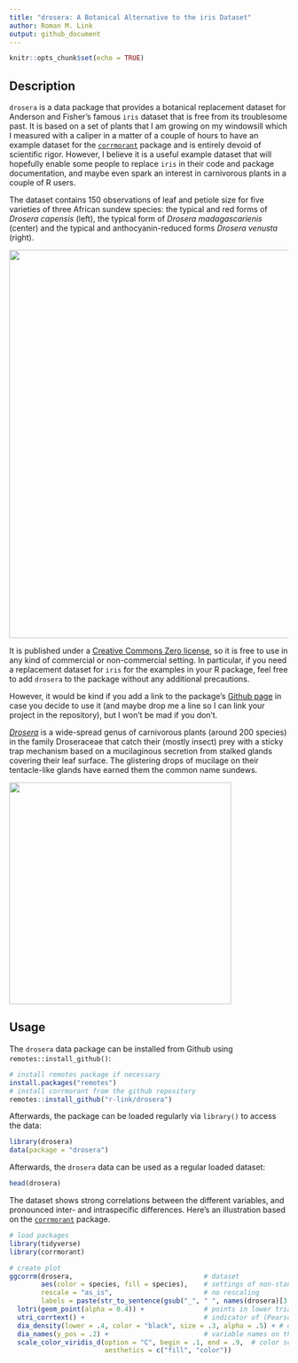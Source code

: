 ```yaml
---
title: "drosera: A Botanical Alternative to the iris Dataset"
author: Roman M. Link
output: github_document
---
```


```r
knitr::opts_chunk$set(echo = TRUE)
```

## Description
`drosera` is a data package that provides a botanical replacement dataset for Anderson and Fisher's famous `iris` dataset that is free from its troublesome past. It is based on a set of plants that I am growing on my windowsill which I measured with a caliper in a matter of a couple of hours to have an example dataset for the [`corrmorant`](https://github.com/r-link/corrmorant) package and is entirely devoid of scientific rigor. However, I believe it is a useful example dataset that will hopefully enable some people to replace `iris` in their code and package documentation, and maybe even spark an interest in carnivorous plants in a couple of R users.

The dataset contains 150 observations of leaf and petiole size for five varieties of three African sundew species: the typical and red forms of _Drosera capensis_ (left), the typical form of _Drosera madagascarienis_ (center) and the typical and anthocyanin-reduced forms _Drosera venusta_ (right). 

<img src="man/figures/droseras.png" width="700" />

It is published under a [Creative Commons Zero license](https://github.com/r-link/drosera/blob/master/LICENSE), so it is free to use in any kind of commercial or non-commercial setting. In particular, if you need a replacement dataset for `iris` for the examples in your R package, feel free to add `drosera` to the package without any additional precautions.

However, it would be kind if you add a link to the package's [Github page](https://github.com/r-link/drosera) in case you decide to use it (and maybe drop me a line so I can link your project in the repository), but I won’t be mad if you don’t.


[_Drosera_](https://en.wikipedia.org/wiki/Drosera) is a wide-spread genus of carnivorous plants (around 200 species) in the family Droseraceae that catch their (mostly insect) prey with a sticky trap mechanism based on a mucilaginous secretion from stalked glands covering their leaf surface. The glistering drops of mucilage on their tentacle-like glands have earned them the common name sundews. 

<img src="man/figures/madagascariensis1.jpg" align="center" width="400" />


## Usage
The `drosera` data package can be installed from Github using `remotes::install_github()`:

``` r
# install remotes package if necessary
install.packages("remotes")
# install corrmorant from the github repository
remotes::install_github("r-link/drosera")
```

Afterwards, the package can be loaded regularly via `library()` to access the data:
``` r
library(drosera)
data(package = "drosera")
```

Afterwards, the `drosera` data can be used as a regular loaded dataset:
``` r
head(drosera)
```

The dataset shows strong correlations between the different variables, and pronounced inter- and intraspecific differences. Here's an illustration based on the  [`corrmorant`](https://github.com/r-link/corrmorant) package.

```r
# load packages
library(tidyverse)
library(corrmorant)

# create plot
ggcorrm(drosera,                                 # dataset
        aes(color = species, fill = species),    # settings of non-standard aesthetics: color and fill by species
        rescale = "as_is",                       # no rescaling
        labels = paste(str_to_sentence(gsub("_", " ", names(drosera)[3:6])), "(mm)")) + # labels for variable names
  lotri(geom_point(alpha = 0.4)) +               # points in lower triangle 
  utri_corrtext() +                              # indicator of (Pearson) correlation in upper triangle
  dia_density(lower = .4, color = "black", size = .3, alpha = .5) + # density plots on the plot diagonal
  dia_names(y_pos = .2) +                        # variable names on the plot diagonal
  scale_color_viridis_d(option = "C", begin = .1, end = .9,  # color scale settings
                        aesthetics = c("fill", "color"))


```


